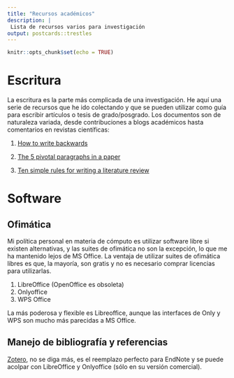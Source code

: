 ```yaml
---
title: "Recursos académicos"
description: |
 Lista de recursos varios para investigación
output: postcards::trestles
---
```


```r
knitr::opts_chunk$set(echo = TRUE)
```

# Escritura

La escritura es la parte más complicada de una investigación. He aquí una serie de recursos que he ido colectando y que se pueden utilizar como guía para escribir artículos o tesis de grado/posgrado. Los documentos son de naturaleza variada, desde contribuciones a blogs académicos hasta comentarios en revistas científicas:

1. [How to write backwards](https://eportfolios.macaulay.cuny.edu/cornelisse14/files/2014/09/how-to-write-backwards.pdf)

2. [The 5 pivotal paragraphs in a paper](https://dynamicecology.wordpress.com/2016/02/24/the-5-pivotal-paragraphs-in-a-paper/)

3. [Ten simple rules for writing a literature review](https://journals.plos.org/ploscompbiol/article?id=10.1371/journal.pcbi.1003149)

# Software

## Ofimática

Mi política personal en materia de cómputo es utilizar software libre si existen alternativas, y las suites de ofimática no son la excepción, lo que me ha mantenido lejos de MS Office. La ventaja de utilizar suites de ofimática libres es que, la mayoría, son gratis y no es necesario comprar licencias para utilizarlas.

1. LibreOffice (OpenOffice es obsoleta)
2. Onlyoffice
3. WPS Office

La más poderosa y flexible es Libreoffice, aunque las interfaces de Only y WPS son mucho más parecidas a MS Office.

## Manejo de bibliografía y referencias

[Zotero](https://zotero.org), no se diga más, es el reemplazo perfecto para EndNote y se puede acolpar con LibreOffice y Onlyoffice (sólo en su versión comercial).